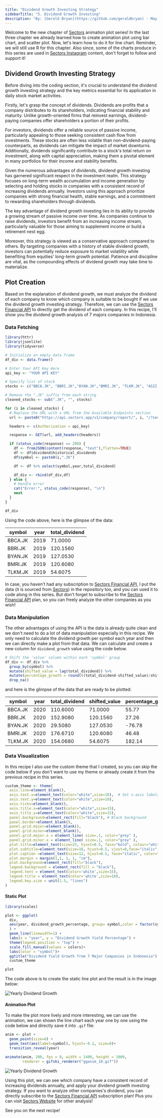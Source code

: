 ```yaml
---
title: "Dividend Growth Investing Strategy"
sidebarTitle: "5. Dividend Growth Investing"
description: "By: [Gerald Bryan](https://github.com/geraldbryan) · May 16, 2024"
---
```


Welcome to the new chapter of [Sectors](https://sectors.app) animation plot series! In the last three chapter we already learned how to create animation plot using bar chart, and scatter plot. Now, let's learn how to do it for line chart. Reminder, we will still use R for this chapter. Also since, some of the charts produce in this series are used in [Sectors Instagram](https://www.instagram.com/sectorsapp/) content, don't forget to follow and support it!

## Dividend Growth Investing Strategy

Before diving into the coding section, it's crucial to understand the dividend growth investing strategy and the key metrics essential for its application in daily stock market activities.

Firstly, let's grasp the concept of dividends. Dividends are profits that a company distributes to its shareholders, indicating financial stability and maturity. Unlike growth-oriented firms that reinvest earnings, dividend-paying companies offer shareholders a portion of their profits.

For investors, dividends offer a reliable source of passive income, particularly appealing to those seeking consistent cash flow from investments. These stocks are often less volatile than non-dividend-paying counterparts, as dividends can mitigate the impact of market downturns. Additionally, dividends significantly contribute to a stock's total return on investment, along with capital appreciation, making them a pivotal element in many portfolios for their income and stability benefits.

Given the numerous advantages of dividends, dividend growth investing has garnered significant respect in the investment realm. This strategy focuses on long-term wealth accumulation and income generation by selecting and holding stocks in companies with a consistent record of increasing dividends annually. Investors using this approach prioritize companies with strong financial health, stable earnings, and a commitment to rewarding shareholders through dividends.

The key advantage of dividend growth investing lies in its ability to provide a growing stream of passive income over time. As companies continue to raise dividends, investors benefit from an increasing income stream, particularly valuable for those aiming to supplement income or build a retirement nest egg.

Moreover, this strategy is viewed as a conservative approach compared to others. By targeting companies with a history of stable dividend growth, investors can potentially reduce exposure to market volatility while benefiting from equities' long-term growth potential. Patience and discipline are vital, as the compounding effects of dividend growth may take time to materialize.

## Plot Creation

Based on the explanation of dividend growth, we must analyze the dividend of each company to know which company is suitable to be bought if we use the dividend growth investing strategy. Therefore, we can use the [Sectors Financial API](https://sectors.app/api) to directly get the dividend of each company. In this recipe, I'll show you the dividend growth analysis of 7 majors companies in Indonesia.

### Data Fetching

```r
library(httr)
library(jsonlite)
library(tidyverse)

# Initialize an empty data frame
df_div <- data.frame()

# Enter Your API Key Here
api_key <- "YOUR API KEY"

# Specify list of stock
stocks <- c("BBCA.JK", "BBRI.JK","BYAN.JK","BMRI.JK", "TLKM.JK", "ASII.JK","BBNI.JK")

# Remove the ".JK" suffix from each string
cleaned_stocks <- sub(".JK", "", stocks)

for (i in cleaned_stocks) {
  # Replace the URL with a URL from the Available Endpoints section
  url <- paste0("https://api.sectors.app/v1/company/report/", i, "/?sections=dividend")

  headers <- c(Authorization = api_key)

  response <- GET(url, add_headers(headers))

  if (status_code(response) == 200) {
    df <- fromJSON(content(response, "text"),flatten=TRUE)
    df <- df$dividend$historical_dividends
    df$symbol <- paste0(i,".JK")

    df <- df %>% select(symbol,year,total_dividend)

    df_div <- rbind(df_div,df)
  } else {
    # Handle error
    cat("Error:", status_code(response), "\n")
    next
  }
}

df_div
```

Using the code above, here is the glimpse of the data:

| symbol  | year | total_dividend |
| ------- | ---- | -------------- |
| BBCA.JK | 2019 | 71.0000        |
| BBRI.JK | 2019 | 120.1560       |
| BYAN.JK | 2019 | 127.0530       |
| BMRI.JK | 2019 | 120.6080       |
| TLKM.JK | 2019 | 54.6075        |

In case, you haven't had any subscription to [Sectors Financial API](https://sectors.app/api), I put the data (it is sourced from [Sectors](https://sectors.app)) in the repository too, and you can used it to code along in this series. But don't forget to subscribe to the [Sectors Financial API](https://sectors.app/api) plan, so you can freely analyze the other companies as you wish!

### Data Manipulation

The other advantages of using the API is the data is already quite clean and we don't need to do a lot of data manipulation especially in this recipe. We only need to calculate the dividend growth per symbol each year and then we can directly make a plot from that data. We can calculate and create a new column for `dividend_growth` value using the code below.

```r
# Shift the 'value' column within each 'symbol' group
df_div <- df_div %>%
  group_by(symbol) %>%
  mutate(shifted_value = lag(total_dividend)) %>%
  mutate(percentage_growth = round(((total_dividend-shifted_value)/shifted_value)*100,2)) %>%
  drop_na()
```

and here is the glimpse of the data that are ready to be plotted:

| symbol  | year | total_dividend | shifted_value | percentage_growth |
| ------- | ---- | -------------- | ------------- | ----------------- |
| BBCA.JK | 2020 | 110.6000       | 71.0000       | 55.77             |
| BBRI.JK | 2020 | 152.9080       | 120.1560      | 27.26             |
| BYAN.JK | 2020 | 29.5080        | 127.0530      | -76.78            |
| BMRI.JK | 2020 | 176.6710       | 120.6080      | 46.48             |
| TLKM.JK | 2020 | 154.0680       | 54.6075       | 182.14            |

### Data Visualization

In this recipe I also use the custom theme that I created, so you can skip the code below if you don't want to use my theme or already create it from the previous recipe in this series.

```r
custom_theme <- theme(
  axis.line=element_blank(),
  axis.text.x=element_text(color="white",size=10),  # Set x-axis labels to white
  axis.text.y=element_text(color="white",size=10),
  axis.ticks=element_blank(),
  axis.title.x=element_text(color="white",size=15),
  axis.title.y=element_text(color="white",size=15),
  panel.background=element_rect(fill="black"), # Black background
  panel.border=element_blank(),
  panel.grid.major=element_blank(),
  panel.grid.minor=element_blank(),
  panel.grid.major.x = element_line( size=.1, color="grey" ),
  panel.grid.minor.x = element_line( size=.1, color="grey" ),
  plot.title=element_text(size=25, hjust=0.5, face="bold", colour="white", vjust=-1.5, margin=margin(t=2, unit="line")),
  plot.subtitle=element_text(size=18, hjust=0.5, vjust=0,face="italic", color="grey"),
  plot.caption =element_text(size=12, hjust=0.5, face="italic", color="grey"),
  plot.margin = margin(1,1, 1, 1, "cm"),
  plot.background=element_rect(fill="black"),
  legend.background = element_rect(fill = "black"),
  legend.text = element_text(color='white',size=15),
  legend.title = element_text(color='white',size=18),
  legend.key.size = unit(1.5, "lines")
)
```

#### Static Plot

```r
library(scales)

plot <- ggplot(
  div,
  aes(year, dividend_growth_percentage, group= symbol,color = factor(symbol))
  ) +
  geom_line(linewidth=1) +
  labs(x = "year", y = "Dividend Growth Yield Percentage") +
  theme(legend.position = "top") +
  scale_fill_manual(values = colors)+
  labs(color = "symbol")+
  ggtitle("Dividend Yield Growth from 7 Major Companies in Indonesia") +
  custom_theme

plot
```

The code above is to create the static line plot and the result is in the image below:

![Yearly Dividend Growth](/recipes/animated-plots-in-r/images/dividend_growth.png)

#### Animation Plot

To make the plot more lively and more interesting, we can use the animation, we can shown the line chart each year one by one using the code below and directly save it into `.gif` file:

```r
anim <- plot +
  geom_point(size=6) +
  geom_text(aes(label=symbol), hjust=-0.1, size=8)+
  transition_reveal(year)

animate(anim, 200, fps = 8, width = 1400, height = 1000,
        renderer = gifski_renderer("gganim_10.gif"))
```

![Yearly Dividend Growth](https://github.com/supertypeai/sectors_api_docs/blob/feat/recipes/recipes/animated-plots-in-r/images/dividend_growth.gif?raw=true)

Using this plot, we can see which company have a consistent record of increasing dividends annually, and apply your dividend growth investing strategy. If you want to analyze other companies's dividend, you can directly subscribe to the [Sectors Financial API](https://sectors.app/api) subscription plan! Plus you can visit [Sectors Website](https://sectors.app) for other analysis!

See you on the next recipe!
